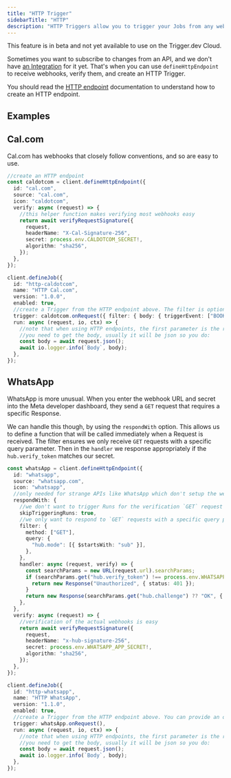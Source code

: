 ```yaml
---
title: "HTTP Trigger"
sidebarTitle: "HTTP"
description: "HTTP Triggers allow you to trigger your Jobs from any webhooks."
---
```


<Warning>This feature is in beta and not yet available to use on the Trigger.dev Cloud.</Warning>

Sometimes you want to subscribe to changes from an API, and we don't have [an Integration](/integrations/introduction) for it yet. That's when you can use `defineHttpEndpoint` to receive webhooks, verify them, and create an HTTP Trigger.

You should read the [HTTP endpoint](/documentation/concepts/http-endpoints) documentation to understand how to create an HTTP endpoint.

## Examples

## Cal.com

Cal.com has webhooks that closely follow conventions, and so are easy to use.

```ts Cal.com
//create an HTTP endpoint
const caldotcom = client.defineHttpEndpoint({
  id: "cal.com",
  source: "cal.com",
  icon: "caldotcom",
  verify: async (request) => {
    //this helper function makes verifying most webhooks easy
    return await verifyRequestSignature({
      request,
      headerName: "X-Cal-Signature-256",
      secret: process.env.CALDOTCOM_SECRET!,
      algorithm: "sha256",
    });
  },
});

client.defineJob({
  id: "http-caldotcom",
  name: "HTTP Cal.com",
  version: "1.0.0",
  enabled: true,
  //create a Trigger from the HTTP endpoint above. The filter is optional.
  trigger: caldotcom.onRequest({ filter: { body: { triggerEvent: ["BOOKING_CANCELLED"] } } }),
  run: async (request, io, ctx) => {
    //note that when using HTTP endpoints, the first parameter is the request
    //you need to get the body, usually it will be json so you do:
    const body = await request.json();
    await io.logger.info(`Body`, body);
  },
});
```

## WhatsApp

WhatsApp is more unusual. When you enter the webhook URL and secret into the Meta developer dashboard, they send a `GET` request that requires a specific Response.

We can handle this though, by using the `respondWith` option. This allows us to define a function that will be called immediately when a Request is received. The filter ensures we only receive `GET` requests with a specific query parameter. Then in the `handler` we response appropriately if the `hub.verify_token` matches our secret.

```ts
const whatsApp = client.defineHttpEndpoint({
  id: "whatsapp",
  source: "whatsapp.com",
  icon: "whatsapp",
  //only needed for strange APIs like WhatsApp which don't setup the webhook until you pass the test
  respondWith: {
    //we don't want to trigger Runs for the verification `GET` request
    skipTriggeringRuns: true,
    //we only want to respond to `GET` requests with a specific query parameter
    filter: {
      method: ["GET"],
      query: {
        "hub.mode": [{ $startsWith: "sub" }],
      },
    },
    handler: async (request, verify) => {
      const searchParams = new URL(request.url).searchParams;
      if (searchParams.get("hub.verify_token") !== process.env.WHATSAPP_WEBHOOK_SECRET) {
        return new Response("Unauthorized", { status: 401 });
      }
      return new Response(searchParams.get("hub.challenge") ?? "OK", { status: 200 });
    },
  },
  verify: async (request) => {
    //verification of the actual webhooks is easy
    return await verifyRequestSignature({
      request,
      headerName: "x-hub-signature-256",
      secret: process.env.WHATSAPP_APP_SECRET!,
      algorithm: "sha256",
    });
  },
});

client.defineJob({
  id: "http-whatsapp",
  name: "HTTP WhatsApp",
  version: "1.1.0",
  enabled: true,
  //create a Trigger from the HTTP endpoint above. You can provide an optional filter.
  trigger: whatsApp.onRequest(),
  run: async (request, io, ctx) => {
    //note that when using HTTP endpoints, the first parameter is the request
    //you need to get the body, usually it will be json so you do:
    const body = await request.json();
    await io.logger.info(`Body`, body);
  },
});
```

